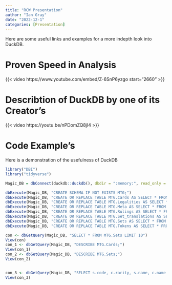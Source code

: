 ```yaml
---
title: "RCW Presentation"
author: "Ian Gray"
date: "2022-12-1"
categories: [Presentation]
---
```


Here are some useful links and examples for a more indepth look into DuckDB.

# Proven Speed in Analysis

{{< video https://www.youtube.com/embed/Z-6SnP6yzgo start="2660" >}}

# Describtion of DuckDB by one of its Creator's

{{< video https://youtu.be/nPDomZQ8jI4 >}}


# Code Example's

Here is a demonstration of the usefulness of DuckDB

```.r
library("DBI")
library("tidyverse")

Magic_DB = dbConnect(duckdb::duckdb(), dbdir = ":memory:", read_only = FALSE)

dbExecute(Magic_DB, "CREATE SCHEMA IF NOT EXISTS MTG;")
dbExecute(Magic_DB, "CREATE OR REPLACE TABLE MTG.Cards AS SELECT * FROM read_csv_auto('..\\MTG_Database\\data\\sqllite_data\\AllPrintingsCSVFiles\\cards.csv',SAMPLE_SIZE=-1);")
dbExecute(Magic_DB, "CREATE OR REPLACE TABLE MTG.Legalities AS SELECT * FROM read_csv_auto('..\\MTG_Database\\data\\sqllite_data\\AllPrintingsCSVFiles\\legalities.csv',SAMPLE_SIZE=-1);")
dbExecute(Magic_DB, "CREATE OR REPLACE TABLE MTG.Meta AS SELECT * FROM read_csv_auto('..\\MTG_Database\\data\\sqllite_data\\AllPrintingsCSVFiles\\meta.csv',SAMPLE_SIZE=-1);")
dbExecute(Magic_DB, "CREATE OR REPLACE TABLE MTG.Rulings AS SELECT * FROM read_csv_auto('..\\MTG_Database\\data\\sqllite_data\\AllPrintingsCSVFiles\\rulings.csv',SAMPLE_SIZE=-1);")
dbExecute(Magic_DB, "CREATE OR REPLACE TABLE MTG.Set_translations AS SELECT * FROM read_csv_auto('..\\MTG_Database\\data\\sqllite_data\\AllPrintingsCSVFiles\\set_translations.csv',SAMPLE_SIZE=-1);")
dbExecute(Magic_DB, "CREATE OR REPLACE TABLE MTG.Sets AS SELECT * FROM read_csv_auto('..\\MTG_Database\\data\\sqllite_data\\AllPrintingsCSVFiles\\sets.csv',SAMPLE_SIZE=-1);")
dbExecute(Magic_DB, "CREATE OR REPLACE TABLE MTG.Tokens AS SELECT * FROM read_csv_auto('..\\MTG_Database\\data\\sqllite_data\\AllPrintingsCSVFiles\\tokens.csv',SAMPLE_SIZE=-1);")

con <- dbGetQuery(Magic_DB, "SELECT * FROM MTG.Sets LIMIT 10")
View(con)
con_1 <- dbGetQuery(Magic_DB, "DESCRIBE MTG.Cards;")
View(con_1)
con_2 <- dbGetQuery(Magic_DB, "DESCRIBE MTG.Sets;")
View(con_2) 


con_3 <- dbGetQuery(Magic_DB, "SELECT s.code, c.rarity, s.name, c.name FROM MTG.Cards c JOIN MTG.Sets s ON c.setcode = s.code LIMIT 50")
View(con_3)
```



